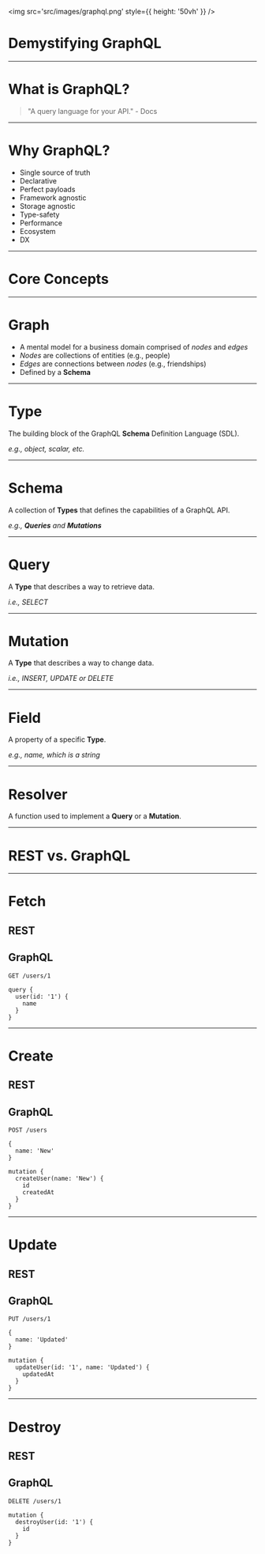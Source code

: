 
<Head>
  <title>Demystifying GraphQL</title>
</Head>

<Invert>

<img
  src='src/images/graphql.png'
  style={{
    height: '50vh'
  }}
/>

# Demystifying GraphQL

</Invert>

---

# What is GraphQL?

<blockquote>"A query language for your API." - Docs</blockquote>

---

# Why GraphQL?

<ul>
  <Appear>
    <li>Single source of truth</li>
    <li>Declarative</li>
    <li>Perfect payloads</li>
    <li>Framework agnostic</li>
    <li>Storage agnostic</li>
    <li>Type-safety</li>
    <li>Performance</li>
    <li>Ecosystem</li>
    <li>DX</li>
  </Appear>
</ul>

---

<Invert>

# Core Concepts

</Invert>

---

# Graph

<ul>
  <li>A mental model for a business domain comprised of <i>nodes</i> and <i>edges</i></li>
  <Appear>
    <li><i>Nodes</i> are collections of entities (e.g., people)</li>
    <li><i>Edges</i> are connections between <i>nodes</i> (e.g., friendships)</li>
    <li>Defined by a <b>Schema</b></li>
  </Appear>
</ul>

---

# Type

The building block of the GraphQL **Schema** Definition Language (SDL).

<Appear>

_e.g., object, scalar, etc._

</Appear>

---

# Schema

A collection of **Types** that defines the capabilities of a GraphQL API.

<Appear>

_e.g., **Queries** and **Mutations**_

</Appear>

---

# Query

A **Type** that describes a way to retrieve data.

<Appear>

_i.e., SELECT_

</Appear>

---

# Mutation

A **Type** that describes a way to change data.

<Appear>

_i.e., INSERT, UPDATE or DELETE_

</Appear>

---

# Field

A property of a specific **Type**.

<Appear>

_e.g., name, which is a string_

</Appear>

---

# Resolver

A function used to implement a **Query** or a **Mutation**.

---

<Invert>

# REST vs. GraphQL

</Invert>

---

# Fetch

<Split>
 <h2 style={{ color: 'black' }}>REST</h2>
 <h2 style={{ color: 'black' }}>GraphQL</h2>
</Split>

<Split>
<div style={{ width: '50vw', padding: '0 4vw' }}>

  ```
  GET /users/1
  ```

</div>
<div style={{ width: '50vw', padding: '0 4vw' }}>

  ```
  query {
    user(id: '1') {
      name
    }
  }
  ```

</div>
</Split>

---

# Create

<Split>
 <h2 style={{ color: 'black' }}>REST</h2>
 <h2 style={{ color: 'black' }}>GraphQL</h2>
</Split>

<Split>
<div style={{ width: '50vw', padding: '0 4vw' }}>

  ```
  POST /users

  {
    name: 'New'
  }
  ```

</div>
<div style={{ width: '50vw', padding: '0 4vw' }}>

  ```
  mutation {
    createUser(name: 'New') {
      id
      createdAt
    }
  }
  ```

</div>
</Split>

---

# Update

<Split>
 <h2 style={{ color: 'black' }}>REST</h2>
 <h2 style={{ color: 'black' }}>GraphQL</h2>
</Split>

<Split>
<div style={{ width: '50vw', padding: '0 4vw' }}>

  ```
  PUT /users/1

  {
    name: 'Updated'
  }
  ```

</div>
<div style={{ width: '50vw', padding: '0 4vw' }}>

  ```
  mutation {
    updateUser(id: '1', name: 'Updated') {
      updatedAt
    }
  }
  ```

</div>
</Split>

---

# Destroy

<Split>
 <h2 style={{ color: 'black' }}>REST</h2>
 <h2 style={{ color: 'black' }}>GraphQL</h2>
</Split>

<Split>
<div style={{ width: '50vw', padding: '0 4vw' }}>

  ```
  DELETE /users/1
  ```

</div>
<div style={{ width: '50vw', padding: '0 4vw' }}>

  ```
  mutation {
    destroyUser(id: '1') {
      id
    }
  }
  ```

</div>
</Split>
